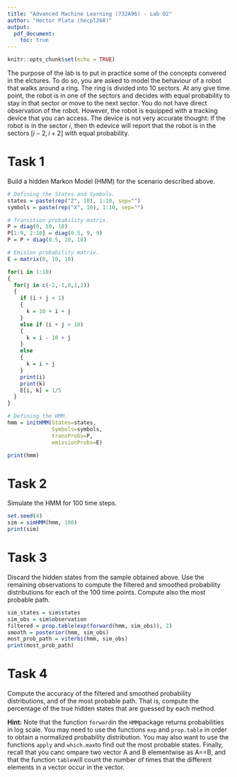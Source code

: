 ```yaml
---
title: "Advanced Machine Learning (732A96) - Lab 02"
author: "Hector Plata (hecpl268)"
output: 
  pdf_document:
    toc: true
---
```


```r
knitr::opts_chunk$set(echo = TRUE)
```

The purpose of the lab is to put in practice some of the concepts convered in the elctures. To do so, you are asked to model the behaviour of a robot that walks around a ring. The ring is divided into 10 sectors. At any give time point, the robot is in one of the sectors and decides with equal probability to stay in that sector or move to the next sector. You do not have direct observation of the robot. However, the robot is equipped with a tracking device that you can access. The device is not very accurate thought: If the robot is in the sector $i$, then th edevice will report that the robot is in the sectors $[i-2, i+2]$ with equal probability.

# Task 1

Build a hidden Markon Model (HMM) for the scenario described above.

```r
# Defining the States and Symbols.
states = paste(rep("Z", 10), 1:10, sep="")
symbols = paste(rep("X", 10), 1:10, sep="")

# Transition probability matrix.
P = diag(0, 10, 10)
P[1:9, 2:10] = diag(0.5, 9, 9)
P = P + diag(0.5, 10, 10)

# Emision probability matrix.
E = matrix(0, 10, 10)

for(i in 1:10)
{
  for(j in c(-2,-1,0,1,2))
  {
    if (i + j < 1)
    {
      k = 10 + i + j
    }
    else if (i + j > 10)
    {
      k = i - 10 + j
    }
    else
    {
      k = i + j
    }
    print(i)
    print(k)
    E[i, k] = 1/5
  }
}

# Defining the HMM.
hmm = initHMM(States=states,
              Symbols=symbols,
              transProbs=P,
              emissionProbs=E)

print(hmm)
```

# Task 2

Simulate the HMM for 100 time steps.

```r
set.seed(4)
sim = simHMM(hmm, 100)
print(sim)
```

# Task 3

Discard the hidden states from the sample obtained above. Use the remaining observations to compute the filtered and smoothed probability distributions for each of the 100 time points. Compute also the most probable path.


```r
sim_states = sim$states
sim_obs = sim$observation
filtered = prop.table(exp(forward(hmm, sim_obs)), 2)
smooth = posterior(hmm, sim_obs)
most_prob_path = viterbi(hmm, sim_obs)
print(most_prob_path)
```

# Task 4

Compute the accuracy of the filtered and smoothed probability distributions, and of the most probable path. That is, compute the percentage of the true hidden states that are guessed by each method.

**Hint:** Note that the function `forward`in the `HMM`package returns probabilities in log scale. You may need to use the functions `exp` and `prop.table` in order to obtain a normalized probability distribution. You may also want to use the functions `apply` and `which.max`to find out the most probable states. Finally, recall that you canc ompare two vector A and B elementwise as A==B, and that the function `table`will count the number of times that the different elements in a vector occur in the vector.

```r

```

```r

```